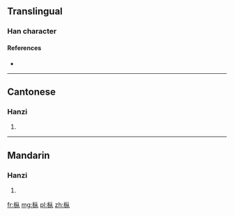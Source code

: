 {{also|樅}}
==Translingual==

===Han character===
{{Han char|rn=75|rad=木|as=04|sn=8|four=|canj=木人人 (DOO), X木人人 (XDOO)|ids=⿰[[木]][[从]]}}

====References====
* {{Han ref|kx=0516.130|dkj=14558|hdz=21173.010|uh=679E|ud=26526}}

----

==Cantonese==

===Hanzi===
{{yue-hanzi|jyut=cung1|y=chung1|tra=樅}}

# {{defn|lang=yue|sort=木04}}

----

==Mandarin==

===Hanzi===
{{cmn-hanzi|tra=樅|pin=[[cōng]] ([[cong1]]), [[zōng]] ([[zong1]])|wg=ts'ung<sup>1</sup>, tsung<sup>1</sup>}}

# {{defn|lang=cmn|sort=木04}}

[[fr:枞]]
[[mg:枞]]
[[pl:枞]]
[[zh:枞]]